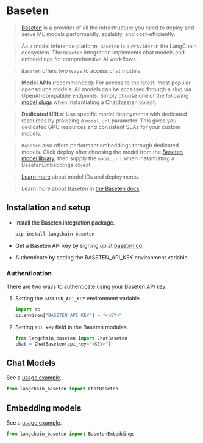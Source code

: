 # Baseten

>[Baseten](https://baseten.co) is a provider of all the infrastructure you need to deploy and serve
> ML models performantly, scalably, and cost-efficiently.

>As a model inference platform, `Baseten` is a `Provider` in the LangChain ecosystem.
The `Baseten` integration implements chat models and embeddings for comprehensive AI workflows.

>`Baseten` offers two ways to access chat models:

>**Model APIs** (recommended): For access to the latest, most popular opensource models. All models can be accessed
through a slug via OpenAI-compatible endpoints. Simply choose one of the following
[model slugs](https://docs.baseten.co/development/model-apis/overview#supported-models) when instantiating a ChatBaseten object.

>**Dedicated URLs**: Use specific model deployments with dedicated resources by providing a `model_url`
parameter. This gives you dedicated GPU resources and consistent SLAs for your custom models.

>`Baseten` also offers performant embeddings through dedicated models.
Click deploy after choosing the model from the [Baseten model library](https://www.baseten.co/library/tag/embedding/),
then supply the `model_url` when instantiating a BasetenEmbeddings object.

>[Learn more](https://docs.baseten.co/deploy/lifecycle) about model IDs and deployments.

>Learn more about Baseten in [the Baseten docs](https://docs.baseten.co/).



## Installation and setup

- Install the Baseten integration package.

  ```bash
  pip install langchain-baseten
  ```

- Get a Baseten API key by signing up at [baseten.co](https://baseten.co).
- Authenticate by setting the BASETEN_API_KEY environment variable.

### Authentication

There are two ways to authenticate using your Baseten API key:

1. Setting the `BASETEN_API_KEY` environment variable.

   ```python
   import os
   os.environ["BASETEN_API_KEY"] = "<KEY>"
   ```

2. Setting `api_key` field in the Baseten modules.

   ```python
   from langchain_baseten import ChatBaseten
   chat = ChatBaseten(api_key="<KEY>")
   ```

## Chat Models

See a [usage example](/docs/integrations/chat/baseten).

```python
from langchain_baseten import ChatBaseten
```

## Embedding models

See a [usage example](/docs/integrations/text_embedding/baseten).

```python
from langchain_baseten import BasetenEmbeddings
```
